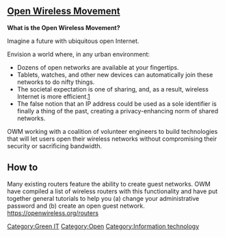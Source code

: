[[Category:Green IT]]
[[Category:Open]]
[[Category:Information technology]]

== [https://openwireless.org/ Open Wireless Movement]==

'''What is the Open Wireless Movement?'''

Imagine a future with ubiquitous open Internet.

Envision a world where, in any urban environment:
* Dozens of open networks are available at your fingertips.
* Tablets, watches, and other new devices can automatically join these networks to do nifty things.
* The societal expectation is one of sharing, and, as a result, wireless Internet is more efficient.[https://www.eff.org/deeplinks/2011/04/open-wireless-movement#spectral-efficiency]
* The false notion that an IP address could be used as a sole identifier is finally a thing of the past, creating a privacy-enhancing norm of shared networks.

OWM working with a coalition of volunteer engineers to build technologies that will let users open their wireless networks without compromising their security or sacrificing bandwidth.

==How to==
Many existing routers feature the ability to create guest networks. OWM have compiled a list of wireless routers with this functionality and have put together general tutorials to help you (a) change your administrative password and (b) create an open guest network. https://openwireless.org/routers